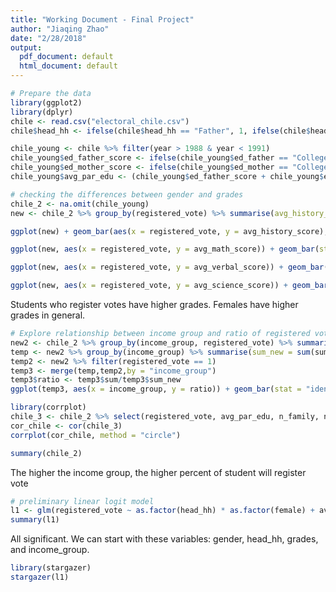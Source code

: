 ```yaml
---
title: "Working Document - Final Project"
author: "Jiaqing Zhao"
date: "2/28/2018"
output:
  pdf_document: default
  html_document: default
---
```


```r
# Prepare the data
library(ggplot2)
library(dplyr)
chile <- read.csv("electoral_chile.csv")
chile$head_hh <- ifelse(chile$head_hh == "Father", 1, ifelse(chile$head_hh =="Mother", 0 , NA))

```

```r
chile_young <- chile %>% filter(year > 1988 & year < 1991)
chile_young$ed_father_score <- ifelse(chile_young$ed_father == "College" | chile_young$ed_father == "Incomeplete Collge", 2, ifelse(chile_young$ed_father == "No education", 0, 2))
chile_young$ed_mother_score <- ifelse(chile_young$ed_mother == "College" | chile_young$ed_mother == "Incomeplete Collge", 2, ifelse(chile_young$ed_mother == "No education", 0, 2))
chile_young$avg_par_edu <- (chile_young$ed_father_score + chile_young$ed_mother_score)/2
```


```r
# checking the differences between gender and grades
chile_2 <- na.omit(chile_young)
new <- chile_2 %>% group_by(registered_vote) %>% summarise(avg_history_score = mean(std_history), avg_math_score = mean(std_math), avg_verbal_score = mean(std_verbal), avg_science_score = mean(std_science))

ggplot(new) + geom_bar(aes(x = registered_vote, y = avg_history_score), stat = "identity", position = "dodge", width = .4, fill = "#FF6666") + coord_flip() + theme(panel.background = element_rect(fill = "white", colour = "grey50"))# + geom_hline(yintercept = 54.5)

ggplot(new, aes(x = registered_vote, y = avg_math_score)) + geom_bar(stat = "identity", position = "dodge", width = .4, fill = "#FF6666") +  coord_flip() + theme(panel.background = element_rect(fill = "white", colour = "grey50"))

ggplot(new, aes(x = registered_vote, y = avg_verbal_score)) + geom_bar(stat = "identity", position = "dodge", width = .4, fill = "#FF6666") + coord_flip() + theme(panel.background = element_rect(fill = "white", colour = "grey50"))

ggplot(new, aes(x = registered_vote, y = avg_science_score)) + geom_bar(stat = "identity", position = "dodge", width = .4, fill = "#FF6666") + coord_flip() + theme(panel.background = element_rect(fill = "white", colour = "grey50"))
```

Students who register votes have higher grades. Females have higher grades in general.


```r
# Explore relationship between income group and ratio of registered votes within that group
new2 <- chile_2 %>% group_by(income_group, registered_vote) %>% summarise(sum = n())
temp <- new2 %>% group_by(income_group) %>% summarise(sum_new = sum(sum)) #%>% summarise()
temp2 <- new2 %>% filter(registered_vote == 1)
temp3 <- merge(temp,temp2,by = "income_group")
temp3$ratio <- temp3$sum/temp3$sum_new
ggplot(temp3, aes(x = income_group, y = ratio)) + geom_bar(stat = "identity", position = "dodge", width = .4, fill= "#FF0000") + coord_flip() + theme(panel.background = element_rect(fill = "white", colour = "grey50"))# + geom_hline(yintercept = 54.5)
```

```r
library(corrplot)
chile_3 <- chile_2 %>% select(registered_vote, avg_par_edu, n_family, n_family_work, head_hh, income_group, std_grades, std_verbal, std_math, std_history,std_science, std_notas, female)
cor_chile <- cor(chile_3)
corrplot(cor_chile, method = "circle")
```
```r
summary(chile_2)
```


The higher the income group, the higher percent of student will register vote

```r
# preliminary linear logit model
l1 <- glm(registered_vote ~ as.factor(head_hh) * as.factor(female) + avg_par_edu + std_history + std_math + income_group +  as.factor(province) ,family=binomial(link='logit'), data = chile_2)
summary(l1)
```

All significant. We can start with these variables: gender, head_hh, grades, and income_group.

```r
library(stargazer)
stargazer(l1)
```


